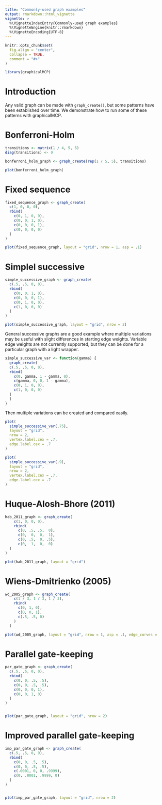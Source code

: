 ```yaml
---
title: "Commonly-used graph examples"
output: rmarkdown::html_vignette
vignette: >
  %\VignetteIndexEntry{Commonly-used graph examples}
  %\VignetteEngine{knitr::rmarkdown}
  %\VignetteEncoding{UTF-8}
---
```


```r
knitr::opts_chunk$set(
  fig.align = "center",
  collapse = TRUE,
  comment = "#>"
)
```

```r
library(graphicalMCP)
```

# Introduction

Any valid graph can be made with `graph_create()`, but some patterns have been established over time. We demonstrate how to run some of these patterns with graphicalMCP.

# Bonferroni-Holm

```r
transitions <- matrix(1 / 4, 5, 5)
diag(transitions) <- 0

bonferroni_holm_graph <- graph_create(rep(1 / 5, 5), transitions)

plot(bonferroni_holm_graph)
```

# Fixed sequence

```r
fixed_sequence_graph <- graph_create(
  c(1, 0, 0, 0),
  rbind(
    c(0, 1, 0, 0),
    c(0, 0, 1, 0),
    c(0, 0, 0, 1),
    c(0, 0, 0, 0)
  )
)

plot(fixed_sequence_graph, layout = "grid", nrow = 1, asp = .1)
```

# Simplel successive

```r
simple_successive_graph <- graph_create(
  c(.5, .5, 0, 0),
  rbind(
    c(0, 0, 1, 0),
    c(0, 0, 0, 1),
    c(0, 1, 0, 0),
    c(1, 0, 0, 0)
  )
)

plot(simple_successive_graph, layout = "grid", nrow = 2)
```

General successive graphs are a good example where multiple variations may be useful with slight differences in starting edge weights. Variable edge weights are not currently supported, but they can be done for a particular graph with a light wrapper.

```r
simple_successive_var <- function(gamma) {
  graph_create(
  c(.5, .5, 0, 0),
  rbind(
    c(0, gamma, 1 - gamma, 0),
    c(gamma, 0, 0, 1 - gamma),
    c(0, 1, 0, 0),
    c(1, 0, 0, 0)
  )
  )
}
```

Then multiple variations can be created and compared easily.

```r
plot(
  simple_successive_var(.75),
  layout = "grid",
  nrow = 2,
  vertex.label.cex = .7,
  edge.label.cex = .7
)

plot(
  simple_successive_var(.9),
  layout = "grid",
  nrow = 2,
  vertex.label.cex = .7,
  edge.label.cex = .7
)
```

# Huque-Alosh-Bhore (2011)

```r
hab_2011_graph <- graph_create(
    c(1, 0, 0, 0),
    rbind(
      c(0, .5, .5,  0),
      c(0,  0,  0,  1),
      c(0, .5,  0, .5),
      c(0,  1,  0,  0)
  )
)

plot(hab_2011_graph, layout = "grid")
```

# Wiens-Dmitrienko (2005)

```r
wd_2005_graph <- graph_create(
    c(1 / 3, 1 / 3, 1 / 3),
    rbind(
      c(0, 1, 0),
      c(0, 0, 1),
      c(.5, .5, 0)
    )
  )

plot(wd_2005_graph, layout = "grid", nrow = 1, asp = .1, edge_curves = c(pairs = -6, "H3|H1" = -6))
```

# Parallel gate-keeping

```r
par_gate_graph <- graph_create(
  c(.5, .5, 0, 0),
  rbind(
    c(0, 0, .5, .5),
    c(0, 0, .5, .5),
    c(0, 0, 0, 1),
    c(0, 0, 1, 0)
  )
)


plot(par_gate_graph, layout = "grid", nrow = 2)
```

# Improved parallel gate-keeping

```r
imp_par_gate_graph <- graph_create(
  c(.5, .5, 0, 0),
  rbind(
    c(0, 0, .5, .5),
    c(0, 0, .5, .5),
    c(.0001, 0, 0, .9999),
    c(0, .0001, .9999, 0)
  )
)


plot(imp_par_gate_graph, layout = "grid", nrow = 2)
```
